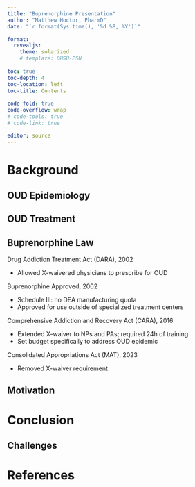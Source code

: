 ```yaml
---
title: "Buprenorphine Presentation"
author: "Matthew Hoctor, PharmD"
date: "`r format(Sys.time(), '%d %B, %Y')`"

format: 
  revealjs:
    theme: solarized
    # template: OHSU-PSU
  
toc: true
toc-depth: 4
toc-location: left
toc-title: Contents
  
code-fold: true
code-overflow: wrap
# code-tools: true
# code-link: true

editor: source
---
```


# Background

## OUD Epidemiology

## OUD Treatment

## Buprenorphine Law

Drug Addiction Treatment Act (DARA), 2002

-   Allowed X-waivered physicians to prescribe for OUD

Buprenorphine Approved, 2002

-   Schedule III: no DEA manufacturing quota
-   Approved for use outside of specialized treatment centers

Comprehensive Addiction and Recovery Act (CARA), 2016

-   Extended X-waiver to NPs and PAs; required 24h of training
-   Set budget specifically to address OUD epidemic

Consolidated Appropriations Act (MAT), 2023

-   Removed X-waiver requirement

## Motivation

# Conclusion

## Challenges

# References
